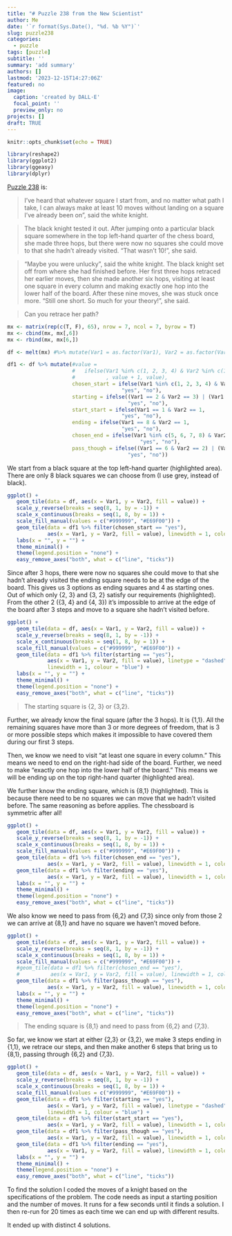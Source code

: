 ```yaml
---
title: "# Puzzle 238 from the New Scientist"
author: Me
date: '`r format(Sys.Date(), "%d. %b %Y")`'
slug: puzzle238
categories:
  - puzzle
tags: [puzzle]
subtitle: ''
summary: 'add summary'
authors: []
lastmod: '2023-12-15T14:27:06Z'
featured: no
image:
  caption: 'created by DALL·E'
  focal_point: ''
  preview_only: no
projects: []
draft: TRUE
---
```


```r
knitr::opts_chunk$set(echo = TRUE)
```

```r
library(reshape2)
library(ggplot2)
library(ggeasy)
library(dplyr)
```

[Puzzle 238](https://www.newscientist.com/article/mg25734214-000-puzzle-204-can-you-work-out-what-number-my-son-thought-of/) is:

> I’ve heard that whatever square I start from, and no matter what path I take, I can always make at least 10 moves without landing on a square I’ve already been on”, said the white knight.

> The black knight tested it out. After jumping onto a particular black square somewhere in the top left-hand quarter of the chess board, she made three hops, but there were now no squares she could move to that she hadn’t already visited. “That wasn’t 10!”, she said.

> “Maybe you were unlucky”, said the white knight. The black knight set off from where she had finished before. Her first three hops retraced her earlier moves, then she made another six hops, visiting at least one square in every column and making exactly one hop into the lower half of the board. After these nine moves, she was stuck once more. “Still one short. So much for your theory!”, she said.

> Can you retrace her path?


```r

mx <- matrix(rep(c(T, F), 65), nrow = 7, ncol = 7, byrow = T)
mx <- cbind(mx, mx[,6])
mx <- rbind(mx, mx[6,])

df <- melt(mx) #%>% mutate(Var1 = as.factor(Var1), Var2 = as.factor(Var2))

df1 <- df %>% mutate(#value = 
                     #   ifelse(Var1 %in% c(1, 2, 3, 4) & Var2 %in% c(1, 2, 3, 4)
                     #          , value + 1, value),
                     chosen_start = ifelse(Var1 %in% c(1, 2, 3, 4) & Var2 %in% c(1, 2, 3, 4), 
                                     "yes", "no"),
                     starting = ifelse((Var1 == 2 & Var2 == 3) | (Var1 == 3 & Var2 == 2), 
                                       "yes", "no"),
                     start_start = ifelse(Var1 == 1 & Var2 == 1, 
                                     "yes", "no"),
                     ending = ifelse(Var1 == 8 & Var2 == 1, 
                                     "yes", "no"),
                     chosen_end = ifelse(Var1 %in% c(5, 6, 7, 8) & Var2 %in% c(1, 2, 3, 4), 
                                           "yes", "no"),
                     pass_though = ifelse((Var1 == 6 & Var2 == 2) | (Var1 == 7 & Var2 == 3), 
                                       "yes", "no"))
```

We start from a black square at the top left-hand quarter (highlighted area). There are only 8 black squares we can choose from (I use grey, instead of black).  

```r
ggplot() + 
   geom_tile(data = df, aes(x = Var1, y = Var2, fill = value)) +
   scale_y_reverse(breaks = seq(8, 1, by = -1)) +
   scale_x_continuous(breaks = seq(1, 8, by = 1)) + 
   scale_fill_manual(values = c("#999999", "#E69F00")) +
   geom_tile(data = df1 %>% filter(chosen_start == "yes"), 
             aes(x = Var1, y = Var2, fill = value), linewidth = 1, colour = "black") +
   labs(x = "", y = "") +
   theme_minimal() +
   theme(legend.position = "none") +
   easy_remove_axes("both", what = c("line", "ticks"))
```

Since after 3 hops, there were now no squares she could move to that she hadn't already visited the ending square needs to be at the edge of the board. This gives us 3 options as ending squares and 4 as starting ones. Out of which only {2, 3} and {3, 2} satisfy our requirements (highlighted). From the other 2 ({3, 4} and {4, 3}) it's impossible to arrive at the edge of the board after 3 steps and move to a square she hadn't visited before.

```r
ggplot() + 
   geom_tile(data = df, aes(x = Var1, y = Var2, fill = value)) +
   scale_y_reverse(breaks = seq(8, 1, by = -1)) +
   scale_x_continuous(breaks = seq(1, 8, by = 1)) + 
   scale_fill_manual(values = c("#999999", "#E69F00")) +
   geom_tile(data = df1 %>% filter(starting == "yes"), 
             aes(x = Var1, y = Var2, fill = value), linetype = "dashed", 
             linewidth = 1, colour = "blue") +
   labs(x = "", y = "") +
   theme_minimal() +
   theme(legend.position = "none") +
   easy_remove_axes("both", what = c("line", "ticks"))
```

> The starting square is {2, 3} or {3,2}.

Further, we already know the final square (after the 3 hops). It is {1,1}. All the remaining squares have more than 3 or more degrees of freedom, that is 3 or more possible steps which makes it impossible to have covered them during our first 3 steps. 

Then, we know we need to visit "at least one square in every column." This means we need to end on the right-had side of the board. Further, we need to make "exactly one hop into the lower half of the board." This means we will be ending up on the top right-hand quarter (highlighted area). 

We further know the ending square, which is {8,1} (highlighted). This is because there need to be no squares we can move that we hadn't visited before. The same reasoning as before applies. The chessboard is symmetric after all! 

```r
ggplot() + 
   geom_tile(data = df, aes(x = Var1, y = Var2, fill = value)) +
   scale_y_reverse(breaks = seq(8, 1, by = -1)) +
   scale_x_continuous(breaks = seq(1, 8, by = 1)) + 
   scale_fill_manual(values = c("#999999", "#E69F00")) +
   geom_tile(data = df1 %>% filter(chosen_end == "yes"), 
             aes(x = Var1, y = Var2, fill = value), linewidth = 1, colour = "black") +
   geom_tile(data = df1 %>% filter(ending == "yes"), 
             aes(x = Var1, y = Var2, fill = value), linewidth = 1, colour = "blue") +
   labs(x = "", y = "") +
   theme_minimal() +
   theme(legend.position = "none") +
   easy_remove_axes("both", what = c("line", "ticks"))
```

We also know we need to pass from {6,2} and {7,3} since only from those 2 we can arrive at {8,1} and have no square we haven't moved before.

```r
ggplot() + 
   geom_tile(data = df, aes(x = Var1, y = Var2, fill = value)) +
   scale_y_reverse(breaks = seq(8, 1, by = -1)) +
   scale_x_continuous(breaks = seq(1, 8, by = 1)) + 
   scale_fill_manual(values = c("#999999", "#E69F00")) +
   #geom_tile(data = df1 %>% filter(chosen_end == "yes"), 
   #          aes(x = Var1, y = Var2, fill = value), linewidth = 1, colour = "black") +
   geom_tile(data = df1 %>% filter(pass_though == "yes"), 
             aes(x = Var1, y = Var2, fill = value), linewidth = 1, colour = "blue") +
   labs(x = "", y = "") +
   theme_minimal() +
   theme(legend.position = "none") +
   easy_remove_axes("both", what = c("line", "ticks"))
```


> The ending square is {8,1} and need to pass from {6,2} and {7,3}. 

So far, we know we start at either {2,3} or {3,2}, we make 3 steps ending in {1,1}, we retrace our steps, and then make another 6 steps that bring us to {8,1}, passing through {6,2} and {7,3}.

```r
ggplot() + 
   geom_tile(data = df, aes(x = Var1, y = Var2, fill = value)) +
   scale_y_reverse(breaks = seq(8, 1, by = -1)) +
   scale_x_continuous(breaks = seq(1, 8, by = 1)) + 
   scale_fill_manual(values = c("#999999", "#E69F00")) +
   geom_tile(data = df1 %>% filter(starting == "yes"), 
             aes(x = Var1, y = Var2, fill = value), linetype = "dashed", 
             linewidth = 1, colour = "blue") +
   geom_tile(data = df1 %>% filter(start_start == "yes"), 
             aes(x = Var1, y = Var2, fill = value), linewidth = 1, colour = "blue") +
   geom_tile(data = df1 %>% filter(pass_though == "yes"), 
             aes(x = Var1, y = Var2, fill = value), linewidth = 1, colour = "blue") +
   geom_tile(data = df1 %>% filter(ending == "yes"), 
             aes(x = Var1, y = Var2, fill = value), linewidth = 1, colour = "blue") + 
   labs(x = "", y = "") +
   theme_minimal() +
   theme(legend.position = "none") +
   easy_remove_axes("both", what = c("line", "ticks"))
```

To find the solution I coded the moves of a knight based on the specifications of the problem. The code needs as input a starting position and the number of moves. It runs for a few seconds until it finds a solution. I then re-run for 20 times as each time we can end up with different results. 

It ended up with distinct 4 solutions. 



